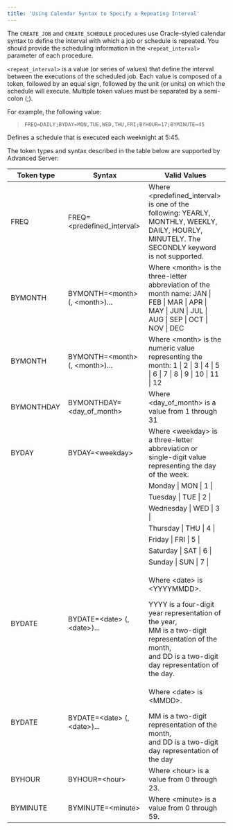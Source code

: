 ```yaml
---
title: 'Using Calendar Syntax to Specify a Repeating Interval'
---
```


The `CREATE_JOB` and `CREATE_SCHEDULE` procedures use Oracle-styled calendar syntax to define the interval with which a job or schedule is repeated. You should provide the scheduling information in the `<repeat_interval>` parameter of each procedure.

`<repeat_interval>` is a value (or series of values) that define the interval between the executions of the scheduled job. Each value is composed of a token, followed by an equal sign, followed by the unit (or units) on which the schedule will execute. Multiple token values must be separated by a semi-colon (;).

For example, the following value:

> `FREQ=DAILY;BYDAY=MON,TUE,WED,THU,FRI;BYHOUR=17;BYMINUTE=45`

Defines a schedule that is executed each weeknight at 5:45.

The token types and syntax described in the table below are supported by Advanced Server:

<div class="table-with-scroll">
  <table class="table">
    <colgroup>
      <col style="width: 5%" />
      <col style="width: 7%" />
      <col style="width: 7%" />
    </colgroup>
    <thead>
      <tr class="header">
        <th>Token type</th>
        <th>Syntax</th>
        <th>Valid Values</th>
      </tr>
    </thead>
    <tbody>
      <tr class="odd">
        <td>FREQ</td>
        <td>FREQ=&lt;predefined_interval&gt;</td>
        <td>
          Where &lt;predefined_interval&gt; is one of the following: YEARLY,
          MONTHLY, WEEKLY, DAILY, HOURLY, MINUTELY. The SECONDLY keyword is not
          supported.
        </td>
      </tr>
      <tr class="even">
        <td>BYMONTH</td>
        <td>BYMONTH=&lt;month&gt;(, &lt;month&gt;)...</td>
        <td>
          Where &lt;month&gt; is the three-letter abbreviation of the month
          name: JAN | FEB | MAR | APR | MAY | JUN | JUL | AUG | SEP | OCT | NOV
          | DEC
        </td>
      </tr>
      <tr class="odd">
        <td>BYMONTH</td>
        <td>BYMONTH=&lt;month&gt; (, &lt;month&gt;)...</td>
        <td>
          Where &lt;month&gt; is the numeric value representing the month: 1 | 2
          | 3 | 4 | 5 | 6 | 7 | 8 | 9 | 10 | 11 | 12
        </td>
      </tr>
      <tr class="even">
        <td>BYMONTHDAY</td>
        <td>BYMONTHDAY=&lt;day_of_month&gt;</td>
        <td>Where &lt;day_of_month&gt; is a value from 1 through 31</td>
      </tr>
      <tr class="odd">
        <td>BYDAY</td>
        <td>BYDAY=&lt;weekday&gt;</td>
        <td>
          Where &lt;weekday&gt; is a three-letter abbreviation or single-digit
          value representing the day of the week.
        </td>
      </tr>
      <tr class="even">
        <td></td>
        <td></td>
        <td>Monday | MON | 1 |</td>
      </tr>
      <tr class="odd">
        <td></td>
        <td></td>
        <td>Tuesday | TUE | 2 |</td>
      </tr>
      <tr class="even">
        <td></td>
        <td></td>
        <td>Wednesday | WED | 3 |</td>
      </tr>
      <tr class="odd">
        <td></td>
        <td></td>
        <td>Thursday | THU | 4 |</td>
      </tr>
      <tr class="even">
        <td></td>
        <td></td>
        <td>Friday | FRI | 5 |</td>
      </tr>
      <tr class="odd">
        <td></td>
        <td></td>
        <td>Saturday | SAT | 6 |</td>
      </tr>
      <tr class="even">
        <td></td>
        <td></td>
        <td>Sunday | SUN | 7 |</td>
      </tr>
      <tr class="odd">
        <td>BYDATE</td>
        <td>BYDATE=&lt;date&gt; (, &lt;date&gt;)...</td>
        <td>
          <p>Where &lt;date&gt; is &lt;YYYYMMDD&gt;.</p>
          <div class="line-block">
            YYYY is a four-digit year representation of the year,
            <br />
            MM is a two-digit representation of the month,
            <br />
            and DD is a two-digit day representation of the day.
          </div>
        </td>
      </tr>
      <tr class="even">
        <td>BYDATE</td>
        <td>BYDATE=&lt;date&gt; (, &lt;date&gt;)...</td>
        <td>
          <p>Where &lt;date&gt; is &lt;MMDD&gt;.</p>
          <div class="line-block">
            MM is a two-digit representation of the month,
            <br />
            and DD is a two-digit day representation of the day
          </div>
        </td>
      </tr>
      <tr class="odd">
        <td>BYHOUR</td>
        <td>BYHOUR=&lt;hour&gt;</td>
        <td>Where &lt;hour&gt; is a value from 0 through 23.</td>
      </tr>
      <tr class="even">
        <td>BYMINUTE</td>
        <td>BYMINUTE=&lt;minute&gt;</td>
        <td>Where &lt;minute&gt; is a value from 0 through 59.</td>
      </tr>
    </tbody>
  </table>
</div>
